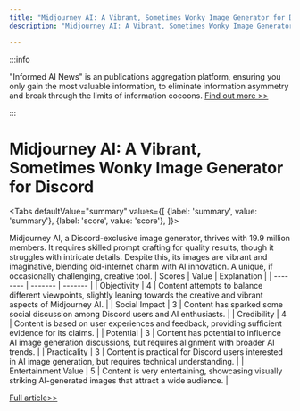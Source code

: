 ```yaml
---
title: "Midjourney AI: A Vibrant, Sometimes Wonky Image Generator for Discord"
description: "Midjourney AI: A Vibrant, Sometimes Wonky Image Generator for Discord"

---
```



:::info

"Informed AI News" is an publications aggregation platform, ensuring you only gain the most valuable information, to eliminate information asymmetry and break through the limits of information cocoons.  [Find out more >>](/)

:::

# Midjourney AI: A Vibrant, Sometimes Wonky Image Generator for Discord


<Tabs
	defaultValue="summary"
	values={[
	{label: 'summary', value: 'summary'},
	{label: 'score', value: 'score'},
]}>
<TabItem value="summary">


Midjourney AI, a Discord-exclusive image generator, thrives with 19.9 million members. It requires skilled prompt crafting for quality results, though it struggles with intricate details. Despite this, its images are vibrant and imaginative, blending old-internet charm with AI innovation. A unique, if occasionally challenging, creative tool.
</TabItem>
<TabItem value="score">
	| Scores     | Value   | Explanation |
	| -------- | ------- | ------- |
	| Objectivity  | 4    | Content attempts to balance different viewpoints, slightly leaning towards the creative and vibrant aspects of Midjourney AI.    |
	| Social Impact | 3     | Content has sparked some social discussion among Discord users and AI enthusiasts.    |
	| Credibility    | 4    | Content is based on user experiences and feedback, providing sufficient evidence for its claims.    |
	| Potential    | 3    | Content has potential to influence AI image generation discussions, but requires alignment with broader AI trends.    |
	| Practicality    | 3    | Content is practical for Discord users interested in AI image generation, but requires technical understanding.    |
	| Entertainment Value    | 5    | Content is very entertaining, showcasing visually striking AI-generated images that attract a wide audience.    |
</TabItem>
</Tabs>

[Full article>>](https://www.cnet.com/tech/services-and-software/midjourney-review-vibrant-occasionally-wonky-ai-images-for-discord-users/#ftag=CAD590a51e)
